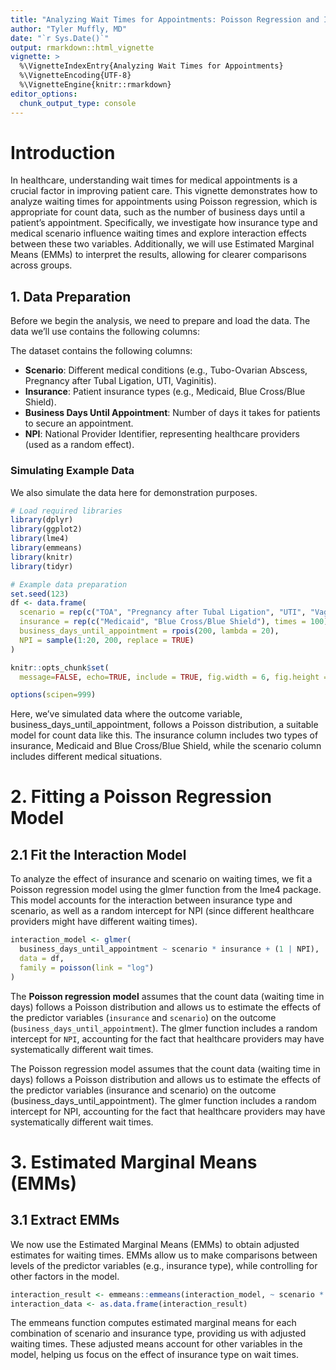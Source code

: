 ```yaml
---
title: "Analyzing Wait Times for Appointments: Poisson Regression and Interaction Effects"
author: "Tyler Muffly, MD"
date: "`r Sys.Date()`"
output: rmarkdown::html_vignette
vignette: >
  %\VignetteIndexEntry{Analyzing Wait Times for Appointments}
  %\VignetteEncoding{UTF-8}
  %\VignetteEngine{knitr::rmarkdown}
editor_options: 
  chunk_output_type: console
---
```


# Introduction
In healthcare, understanding wait times for medical appointments is a crucial factor in improving patient care. This vignette demonstrates how to analyze waiting times for appointments using Poisson regression, which is appropriate for count data, such as the number of business days until a patient's appointment. Specifically, we investigate how insurance type and medical scenario influence waiting times and explore interaction effects between these two variables. Additionally, we will use Estimated Marginal Means (EMMs) to interpret the results, allowing for clearer comparisons across groups.

## 1. Data Preparation
Before we begin the analysis, we need to prepare and load the data. The data we’ll use contains the following columns:

The dataset contains the following columns:

- **Scenario**: Different medical conditions (e.g., Tubo-Ovarian Abscess, Pregnancy after Tubal Ligation, UTI, Vaginitis).
- **Insurance**: Patient insurance types (e.g., Medicaid, Blue Cross/Blue Shield).
- **Business Days Until Appointment**: Number of days it takes for patients to secure an appointment.
- **NPI**: National Provider Identifier, representing healthcare providers (used as a random effect).

### Simulating Example Data
We also simulate the data here for demonstration purposes.

```r
# Load required libraries
library(dplyr)
library(ggplot2)
library(lme4)
library(emmeans)
library(knitr)
library(tidyr)

# Example data preparation
set.seed(123)
df <- data.frame(
  scenario = rep(c("TOA", "Pregnancy after Tubal Ligation", "UTI", "Vaginitis"), each = 50),
  insurance = rep(c("Medicaid", "Blue Cross/Blue Shield"), times = 100),
  business_days_until_appointment = rpois(200, lambda = 20),
  NPI = sample(1:20, 200, replace = TRUE)
)
```

```r
knitr::opts_chunk$set(
  message=FALSE, echo=TRUE, include = TRUE, fig.width = 6, fig.height = 4, progress = TRUE, warning = FALSE, collapse = FALSE)

options(scipen=999)
```
Here, we've simulated data where the outcome variable, business_days_until_appointment, follows a Poisson distribution, a suitable model for count data like this. The insurance column includes two types of insurance, Medicaid and Blue Cross/Blue Shield, while the scenario column includes different medical situations.

# 2. Fitting a Poisson Regression Model
## 2.1 Fit the Interaction Model
To analyze the effect of insurance and scenario on waiting times, we fit a Poisson regression model using the glmer function from the lme4 package. This model accounts for the interaction between insurance type and scenario, as well as a random intercept for NPI (since different healthcare providers might have different waiting times).

```r
interaction_model <- glmer(
  business_days_until_appointment ~ scenario * insurance + (1 | NPI),
  data = df,
  family = poisson(link = "log")
)
```

The **Poisson regression model** assumes that the count data (waiting time in days) follows a Poisson distribution and allows us to estimate the effects of the predictor variables (`insurance` and `scenario`) on the outcome (`business_days_until_appointment`). The glmer function includes a random intercept for `NPI`, accounting for the fact that healthcare providers may have systematically different wait times.

The Poisson regression model assumes that the count data (waiting time in days) follows a Poisson distribution and allows us to estimate the effects of the predictor variables (insurance and scenario) on the outcome (business_days_until_appointment). The glmer function includes a random intercept for NPI, accounting for the fact that healthcare providers may have systematically different wait times.

# 3. Estimated Marginal Means (EMMs)
## 3.1 Extract EMMs
We now use the Estimated Marginal Means (EMMs) to obtain adjusted estimates for waiting times. EMMs allow us to make comparisons between levels of the predictor variables (e.g., insurance type), while controlling for other factors in the model.

```r
interaction_result <- emmeans::emmeans(interaction_model, ~ scenario * insurance, type = "response")
interaction_data <- as.data.frame(interaction_result)
```

The emmeans function computes estimated marginal means for each combination of scenario and insurance type, providing us with adjusted waiting times. These adjusted means account for other variables in the model, helping us focus on the effect of insurance type on wait times.

